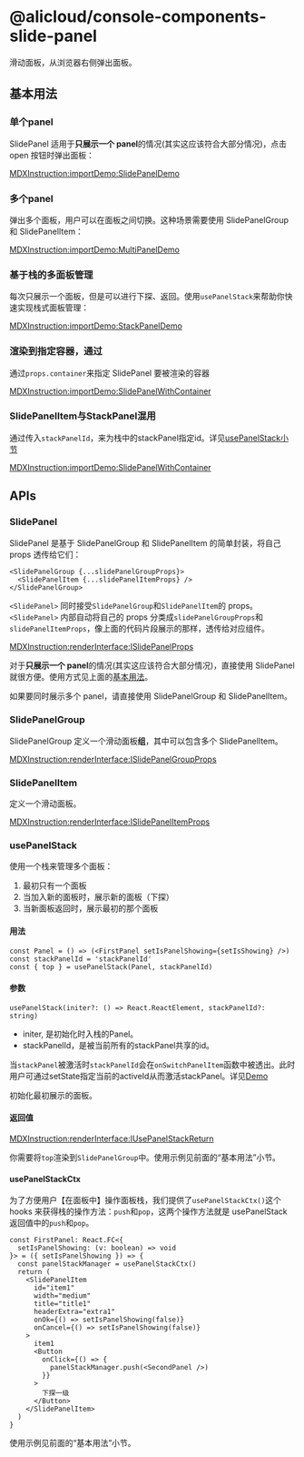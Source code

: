 # @alicloud/console-components-slide-panel

滑动面板，从浏览器右侧弹出面板。

## 基本用法

### 单个panel

SlidePanel 适用于**只展示一个 panel**的情况(其实这应该符合大部分情况)，点击 open 按钮时弹出面板：

[MDXInstruction:importDemo:SlidePanelDemo](./stories/SlidePanel/index.tsx)

### 多个panel

弹出多个面板，用户可以在面板之间切换。这种场景需要使用 SlidePanelGroup 和 SlidePanelItem：

[MDXInstruction:importDemo:MultiPanelDemo](./stories/MultiPanel/index.tsx)

### 基于栈的多面板管理

每次只展示一个面板，但是可以进行下探、返回。使用`usePanelStack`来帮助你快速实现栈式面板管理：

[MDXInstruction:importDemo:StackPanelDemo](./stories/StackPanel/index.tsx)

### 渲染到指定容器，通过

通过`props.container`来指定 SlidePanel 要被渲染的容器

[MDXInstruction:importDemo:SlidePanelWithContainer](./stories/SlidePanelWithContainer/index.tsx)

### SlidePanelItem与StackPanel混用

通过传入`stackPanelId`，来为栈中的stackPanel指定id。详见[usePanelStack小节](#usepanelstack "标题")

[MDXInstruction:importDemo:SlidePanelWithContainer](./stories/StackPanelMixedSlidePanelItem/index.tsx)

## APIs

### SlidePanel

SlidePanel 是基于 SlidePanelGroup 和 SlidePanelItem 的简单封装，将自己 props 透传给它们：

```tsx
<SlidePanelGroup {...slidePanelGroupProps}>
  <SlidePanelItem {...slidePanelItemProps} />
</SlidePanelGroup>
```

`<SlidePanel>` 同时接受`SlidePanelGroup`和`SlidePanelItem`的 props。`<SlidePanel>` 内部自动将自己的 props 分类成`slidePanelGroupProps`和`slidePanelItemProps`，像上面的代码片段展示的那样，透传给对应组件。

[MDXInstruction:renderInterface:ISlidePanelProps](./api-json/api.json)

对于**只展示一个 panel**的情况(其实这应该符合大部分情况)，直接使用 SlidePanel 就很方便。使用方式见上面的[基本用法](#基本用法)。

如果要同时展示多个 panel，请直接使用 SlidePanelGroup 和 SlidePanelItem。

### SlidePanelGroup

SlidePanelGroup 定义一个滑动面板**组**，其中可以包含多个 SlidePanelItem。

[MDXInstruction:renderInterface:ISlidePanelGroupProps](./api-json/api.json)

### SlidePanelItem

定义一个滑动面板。

[MDXInstruction:renderInterface:ISlidePanelItemProps](./api-json/api.json)

### usePanelStack

使用一个栈来管理多个面板：

1. 最初只有一个面板
2. 当加入新的面板时，展示新的面板（下探）
3. 当新面板返回时，展示最初的那个面板

#### 用法
```tsx
const Panel = () => (<FirstPanel setIsPanelShowing={setIsShowing} />)
const stackPanelId = 'stackPanelId'
const { top } = usePanelStack(Panel, stackPanelId)
```

#### 参数

```tsx
usePanelStack(initer?: () => React.ReactElement, stackPanelId?: string)
```
- initer, 是初始化时入栈的Panel。
- stackPanelId，是被当前所有的stackPanel共享的id。

当`stackPanel`被激活时`stackPanelId`会在`onSwitchPanelItem`函数中被透出。此时用户可通过setState指定当前的activeId从而激活stackPanel。详见[Demo](#slidepanelitem与stackpanel混用 "标题")

初始化最初展示的面板。

#### 返回值

[MDXInstruction:renderInterface:IUsePanelStackReturn](./api-json/api.json)

你需要将`top`渲染到`SlidePanelGroup`中。使用示例见前面的“基本用法”小节。

#### usePanelStackCtx

为了方便用户【在面板中】操作面板栈，我们提供了`usePanelStackCtx()`这个 hooks 来获得栈的操作方法：`push`和`pop`，这两个操作方法就是 usePanelStack 返回值中的`push`和`pop`。

```tsx
const FirstPanel: React.FC<{
  setIsPanelShowing: (v: boolean) => void
}> = ({ setIsPanelShowing }) => {
  const panelStackManager = usePanelStackCtx()
  return (
    <SlidePanelItem
      id="item1"
      width="medium"
      title="title1"
      headerExtra="extra1"
      onOk={() => setIsPanelShowing(false)}
      onCancel={() => setIsPanelShowing(false)}
    >
      item1
      <Button
        onClick={() => {
          panelStackManager.push(<SecondPanel />)
        }}
      >
        下探一级
      </Button>
    </SlidePanelItem>
  )
}
```

使用示例见前面的“基本用法”小节。
